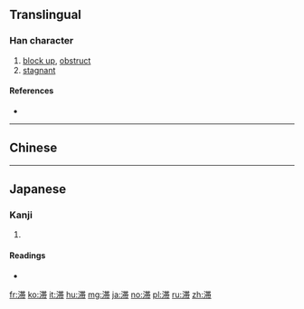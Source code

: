 {{also|滯}}
==Translingual==

===Han character===
{{Han char|rn=85|rad=水|as=09|asj=10|sn=12|snj=13|four=|canj=ETJB|ids=⿰氵帯}}

# [[block up]], [[obstruct]]
# [[stagnant]]

====References====
* {{Han ref|kx=0639.111|dkj=18067|hdz=31669.020|uh=6EDE|ud=28382}}

----

==Chinese==
{{zh-see|滯}}
----
==Japanese==
===Kanji===
{{ja-kanji|grade=c|rs=水09}}

#{{defn|lang=ja|sort=水09}}

====Readings====
* {{ja-readings|on=[[たい]] (tai)|kun=とどこお.る (todokō.ru)}}
[[fr:滞]]
[[ko:滞]]
[[it:滞]]
[[hu:滞]]
[[mg:滞]]
[[ja:滞]]
[[no:滞]]
[[pl:滞]]
[[ru:滞]]
[[zh:滞]]